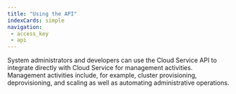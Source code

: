 ```yaml
---
title: "Using the API"
indexCards: simple
navigation:
 - access_key
 - api
---
```


System administrators and developers can use the Cloud Service API to integrate directly with Cloud Service for management activities. Management activities include, for example, cluster provisioning, deprovisioning, and scaling as well as automating administrative operations.
